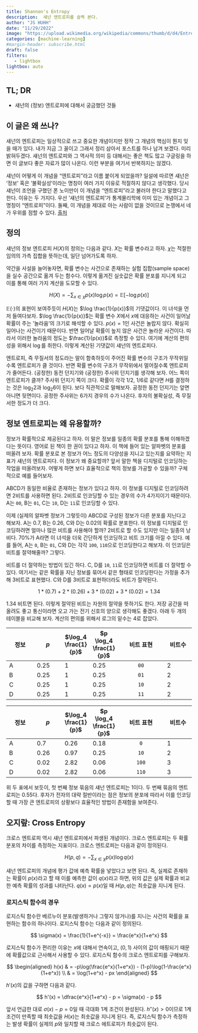```yaml
---
title: Shannon's Entropy
description:  섀넌 엔트로피를 슬쩍 본다. 
author: "JS HUHH"
date: "11/29/2022"
image: "https://upload.wikimedia.org/wikipedia/commons/thumb/d/d4/Entropy_flip_2_coins.jpg/600px-Entropy_flip_2_coins.jpg"
categories: [machine-learning]
#margin-header: subscribe.html
draft: false
filters:
   - lightbox
lightbox: auto
---
```


## TL; DR

- 섀넌의 (정보) 엔트로피에 대해서 궁금했던 것들

## 이 글은 왜 쓰나?

섀넌의 엔트로피는 일상적으로 쓰고 중요한 개념이지만 정작 그 개념의 핵심이 뭔지 잊을 때가 있다. 내가 지금 그 꼴이고 그래서 정리 삼아서 포스트를 하나 남겨 보겠다. 미리 밝혀두겠다. 섀넌의 엔트로피와 그 역사적 의미 등 대해서는 좋은 책도 많고 구글링을 하면 이 글보다 좋은 자료가 많이 나온다. 이런 부분을 여기서 반복하지는 않겠다. 

:::{.column-margin}
섀넌이 어떻게 이 개념을 "엔트로피"라고 이름 붙이게 되었을까? 일설에 따르면 섀넌은 '정보' 혹은 '불확실성'이라는 명칭이 여러 가지 이유로 적절하지 않다고 생각했다. 당시 섀넌이 조언을 구했던 폰 노이만이 이 개념을 "엔트로피"라고 불러야 한다고 말했다고 한다. 이유는 두 가지다. 우선 '섀넌의 엔트로피'가 통계물리학에 이미 있는 개념이고 그 명칭이 "엔트로피"이다. 둘째, 이 개념을 제대로 아는 사람이 없을 것이므로 논쟁에서 네가 우위를 점할 수 있다. [츌처](https://mathoverflow.net/questions/403036/john-von-neumanns-remark-on-entropy)
:::

## 정의

섀넌의 정보 엔트로피 $H(X)$의 정의는 다음과 같다. $X$는 확률 변수라고 하자. $\chi$는 적절한 임의의 가측 집합을 뜻하는데, 일단 넘어가도록 하자.

:::{.column-margin}
약간을 사설을 늘어놓자면, 확률 변수는 사건으로 존재하는 실험 집합(sample space)을 실수 공간으로 옮겨 두는 함수다. 이렇게 옮겨진 실숫값은 확률 분포를 지니게 되고 이를 통해 여러 가지 계산을 도모할 수 있다. 
:::

$$
H(X)=-\sum_{x \in \chi} p(x) \log p(x) = \mathbb E [-\log p(x)]
$$

$\mathbb E(\cdot)$의 표현이 보여주듯이 $H(X)$는 $\log \frac{1}{p(x)}$의 기댓값이다. 이 녀석을 먼저 들여다보자. $\log \frac{1}{p(x)}$는 확률 변수 $X$에서 $x$에 대응하는 사건이 일어날 확률이 주는 '놀라움'의 크기로 해석할 수 있다. $p(x)=1$인 사건은 놀랍지 않다. 확실히 일어나는 사건이기 때문이다. 반면 일어날 확률이 높지 않은 사건은 놀라운 사건이다. 따라서 이러한 놀라움의 정도는 $\frac{1}{p(x)}$로 측정할 수 있다. 여기에 계산의 편의성을 위해서 $\log$를 취한다. 이렇게 계산된 기댓값이 섀넌의 엔트로피다. 

엔트로피, 즉 무질서의 정도라는 말이 함축하듯이 주어진 확률 변수의 구조가 무작위일수록 엔트로피가 클 것이다. 반면 확률 변수의 구조가 무작위에서 멀어질수록 엔트로피가 줄어든다. (공정한) 동전 던지기와 (공정한) 주사위 던지기를 생각해 보자. 어느 쪽이 엔트로피가 클까? 주사위 던지기 쪽이 크다. 확률이 각각 1/2, 1/6로 같다면 $H$를 결정하는 것은 $\log_{2} {2}$과 $\log_{2} {6}$이 된다. 보다 직관적으로 말해보자. 공정한 동전 던지기는 앞면 아니면 뒷면이다. 공정한 주사위는 6가지 경우의 수가 나온다. 후자의 불확실성, 즉 무질서한 정도가 더 크다. 

## 정보 엔트로피는 왜 유용할까? 

정보가 확률적으로 제공된다고 하자. 이 말은 정보를 일종의 확률 분포를 통해 이해하겠다는 뜻이다. 영어로 된 책이 한 권이 있다고 하자. 이 책에 들어 있는 알파벳의 분포를 떠올려 보자. 확률 분포로 본 정보가 어느 정도의 다양성을 지니고 있는지를 요약하는 지표가 섀넌의 엔트로피다. 이 정보가 왜 중요할까? 앞서 말한 책을 디지털로 인코딩하는 작업을 떠올려보자. 어떻게 하면 보다 효율적으로 책의 정보를 가공할 수 있을까? 구체적으로 예를 들어보자. 

ABCD가 동일한 비율로 존재하는 정보가 있다고 하자. 이 정보를 디지털로 인코딩하려면 2비트를 사용하면 된다. 2비트로 인코딩할 수 있는 경우의 수가 4가지이기 때문이다. A는 `00`, B는 `01`, C는 `10`, D는 `11`로 인코딩할 수 있다.

이제 (실제의 알파벳 정보가 그렇듯이) ABCD로 구성된 정보가 다른 분포를 지닌다고 해보자. A는 0.7, B는 0.26, C와 D는 0.02의 확률로 분포한다. 이 정보를 디지털로 인코딩하려면 얼마나 많은 비트를 사용해야 할까? 2비트로 할 수도 있지만 이는 일종의 낭비다. 70%가 A라면 이 녀석을 더욱 간단하게 인코딩하고 비트 크기를 아낄 수 있다. 예를 들어, A는 `0`, B는 `01`, C와 D는 각각 `100`, `110`으로 인코딩한다고 해보자. 이 인코딩은 비트를 절약해줄까? 그렇다. 

:::{.column-margin}
비트를 더 절약하는 방법이 있긴 하다. C, D를 `10`, `11`로 인코딩하면 비트를 더 절약할 수 있다. 여기서는 같은 확률을 지닌 정보를 묶어서 같은 형태로 인코딩한다는 가정을 추가해 3비트로 표현했다. C와 D를 3비트로 표현하더라도 비트가 절약된다. 
:::

$$
1 * (0.7) + 2 * (0.26) + 3 * (0.02) + 3 * (0.02) = 1.34
$$

1.34 비트면 된다. 이렇게 절약된 비트는 자원의 절약을 뜻하기도 한다. 저장 공간을 떠올려도 좋고 통신이라면 오고 가는 전기 신호의 양으로 생각해도 좋겠다. 아래 두 개의 테이블을 비교해 보자. 계산의 편의를 위해서 로그의 밑수는 4로 잡았다. 

| 정보   | $p$ | $\log_4 \frac{1}{p}$  | $p \log_4 \frac{1}{p}$ | 비트 표현  | 비트수  |
|---|---|---|---|:---:|---|
| A | 0.25  | 1  | 0.25  | `00`  | 2 |
| B | 0.25  | 1  | 0.25  | `01`  | 2 |
| C | 0.25  | 1  | 0.25  | `10`  | 2 |
| D | 0.25  | 1  | 0.25  | `11`  | 2 |


| 정보   | $p$ | $\log_4 \frac{1}{p}$  | $p \log_4 \frac{1}{p}$ | 비트 표현  | 비트수  |
|---|---|---|---|:---:|---|
| A | 0.7  | 0.26  | 0.18  | `0`  | 1 |
| B | 0.26  | 0.97  | 0.25  | `10`  | 2 |
| C | 0.02  | 2.82  | 0.06  | `100`  | 3 |
| D | 0.02  | 2.82  | 0.06  | `110`  | 3 |


위 두 표에서 보듯이, 첫 번째 정보 묶음의 섀넌 엔트로피는 1이다. 두 번째 묶음의 엔트로피는 0.55다. 후자가 전자의 대략 절반이라는 점은 정보의 분포에 따라서 이를 인코딩할 때 가장 큰 엔트로피의 상황보다 효율적인 방법이 존재함을 보여준다. 

## 오지랖: Cross Entropy

크로스 엔트로피 역시 섀넌 엔트로피에서 파생된 개념이다. 크로스 엔트로피는 두 확률 분포의 차이를 측정하는 지표이다. 크로스 엔트로피는 다음과 같이 정의된다.

$$
H(p,q)=-\sum_{x \in \chi} p(x) \log q(x) 
$$

섀넌 엔트로피의 개념에 평가 값에 예측 확률을 넣었다고 보면 된다. 즉, 실제로 존재하는 확률이 $p(x)$라고 할 때 이를 예측한 값이 $q(x)$라고 하면, 위의 값은 실제 확률과 비교한 예측 확률의 성과를 나타난다. $q(x) = p(x)$일 때 $H(p,q)$는 최솟값을 지니게 된다. 

### 로지스틱 함수의 경우 

로지스틱 함수란 베르누이 분포(발생하거나 그렇지 않거나)를 지니는 사건의 확률을 표현하는 함수의 하나이다. 로지스틱 함수는 다음과 같이 정의된다.

$$
\sigma(x) = \frac{1}{1+e^{-x}} = \frac{e^x}{1+e^x}
$$

로지스틱 함수가 편리한 이유는 $x$에 대해서 연속이고, $(0,1)$ 사이의 값이 매핑되기 때문에 확률값으로 근사해서 사용할 수 있다. 로지스틱 함수의 크로스 엔트로피를 구해보자. 

$$
\begin{aligned}
h(x) & = -p\log(\frac{e^x}{1+e^x}) - (1-p)\log(1-\frac{e^x}{1+e^x}) \\
	& = \log(1+e^x) - px
\end{aligned}
$$

$h'(x)$의 값을 구하면 다음과 같다. 

$$
h'(x) = \dfrac{e^x}{1+e^x} - p = \sigma(x) - p 
$$

앞서 언급한 대로 $\sigma(x)-p = 0$일 때 극대화 1계 조건이 완성된다. $h''(x) > 0$이므로 1계 조건이 만족할 때 최솟값을 $H(x)$는 최솟값을 지니게 된다. 즉, 로지스틱 함수가 측정하는 발생 확률이 실제의 $p$와 일치할 때 크로스 에트로피가 최솟값이 된다. 

